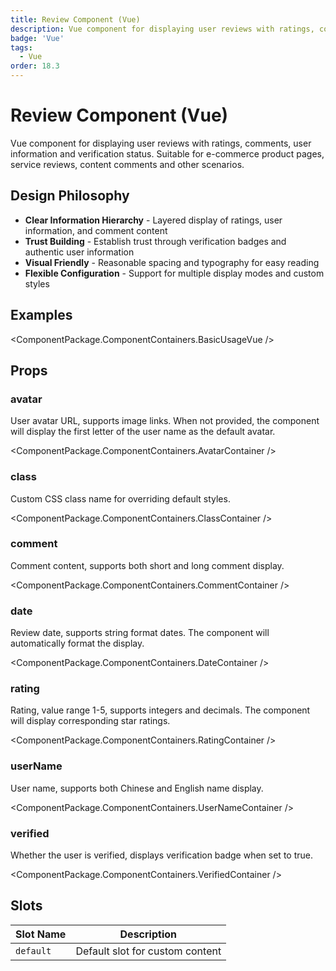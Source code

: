 ```yaml
---
title: Review Component (Vue)
description: Vue component for displaying user reviews with ratings, comments, user information and verification status
badge: 'Vue'
tags:
  - Vue
order: 18.3
---
```



# Review Component (Vue)

Vue component for displaying user reviews with ratings, comments, user information and verification status. Suitable for e-commerce product pages, service reviews, content comments and other scenarios.

## Design Philosophy

- **Clear Information Hierarchy** - Layered display of ratings, user information, and comment content
- **Trust Building** - Establish trust through verification badges and authentic user information
- **Visual Friendly** - Reasonable spacing and typography for easy reading
- **Flexible Configuration** - Support for multiple display modes and custom styles

## Examples

<ComponentPackage.ComponentContainers.BasicUsageVue />

## Props

### avatar
User avatar URL, supports image links. When not provided, the component will display the first letter of the user name as the default avatar.

<ComponentPackage.ComponentContainers.AvatarContainer />

### class
Custom CSS class name for overriding default styles.

<ComponentPackage.ComponentContainers.ClassContainer />

### comment
Comment content, supports both short and long comment display.

<ComponentPackage.ComponentContainers.CommentContainer />

### date
Review date, supports string format dates. The component will automatically format the display.

<ComponentPackage.ComponentContainers.DateContainer />

### rating
Rating, value range 1-5, supports integers and decimals. The component will display corresponding star ratings.

<ComponentPackage.ComponentContainers.RatingContainer />

### userName
User name, supports both Chinese and English name display.

<ComponentPackage.ComponentContainers.UserNameContainer />

### verified
Whether the user is verified, displays verification badge when set to true.

<ComponentPackage.ComponentContainers.VerifiedContainer />

## Slots

| Slot Name | Description |
|-----------|-------------|
| `default` | Default slot for custom content |
